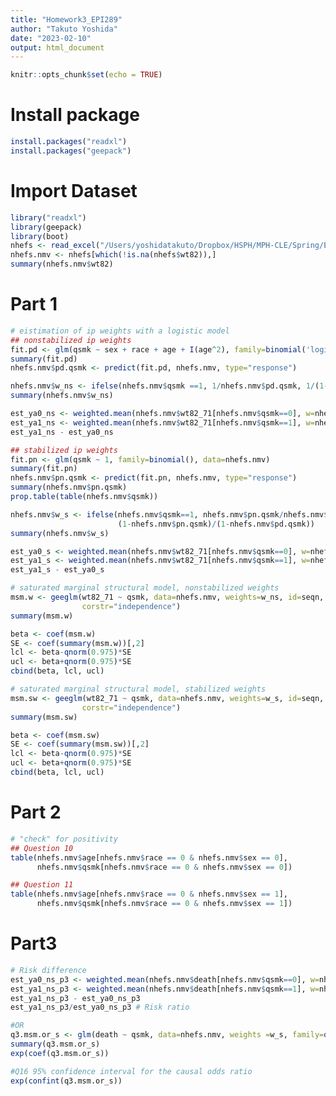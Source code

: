 ```yaml
---
title: "Homework3_EPI289"
author: "Takuto Yoshida"
date: "2023-02-10"
output: html_document
---
```


```r
knitr::opts_chunk$set(echo = TRUE)
```

# Install package
```r
install.packages("readxl")
install.packages("geepack")
```

# Import Dataset
```r
library("readxl")
library(geepack)
library(boot)
nhefs <- read_excel("/Users/yoshidatakuto/Dropbox/HSPH/MPH-CLE/Spring/EPI289/Homework1/nhefs.xlsx")
nhefs.nmv <- nhefs[which(!is.na(nhefs$wt82)),] 
summary(nhefs.nmv$wt82)
```

# Part 1
```r
# eistimation of ip weights with a logistic model
## nonstabilized ip weights
fit.pd <- glm(qsmk ~ sex + race + age + I(age^2), family=binomial('logit'), data=nhefs.nmv)
summary(fit.pd)
nhefs.nmv$pd.qsmk <- predict(fit.pd, nhefs.nmv, type="response")

nhefs.nmv$w_ns <- ifelse(nhefs.nmv$qsmk ==1, 1/nhefs.nmv$pd.qsmk, 1/(1-nhefs.nmv$pd.qsmk))
summary(nhefs.nmv$w_ns)

est_ya0_ns <- weighted.mean(nhefs.nmv$wt82_71[nhefs.nmv$qsmk==0], w=nhefs.nmv$w_ns[nhefs.nmv$qsmk==0])
est_ya1_ns <- weighted.mean(nhefs.nmv$wt82_71[nhefs.nmv$qsmk==1], w=nhefs.nmv$w_ns[nhefs.nmv$qsmk==1])
est_ya1_ns - est_ya0_ns

## stabilized ip weights
fit.pn <- glm(qsmk ~ 1, family=binomial(), data=nhefs.nmv)
summary(fit.pn)
nhefs.nmv$pn.qsmk <- predict(fit.pn, nhefs.nmv, type="response")
summary(nhefs.nmv$pn.qsmk)
prop.table(table(nhefs.nmv$qsmk))

nhefs.nmv$w_s <- ifelse(nhefs.nmv$qsmk==1, nhefs.nmv$pn.qsmk/nhefs.nmv$pd.qsmk,
                        (1-nhefs.nmv$pn.qsmk)/(1-nhefs.nmv$pd.qsmk))
summary(nhefs.nmv$w_s)

est_ya0_s <- weighted.mean(nhefs.nmv$wt82_71[nhefs.nmv$qsmk==0], w=nhefs.nmv$w_s[nhefs.nmv$qsmk==0])
est_ya1_s <- weighted.mean(nhefs.nmv$wt82_71[nhefs.nmv$qsmk==1], w=nhefs.nmv$w_s[nhefs.nmv$qsmk==1])
est_ya1_s - est_ya0_s

# saturated marginal structural model, nonstabilized weights
msm.w <- geeglm(wt82_71 ~ qsmk, data=nhefs.nmv, weights=w_ns, id=seqn,
                corstr="independence")
summary(msm.w)

beta <- coef(msm.w)
SE <- coef(summary(msm.w))[,2]
lcl <- beta-qnorm(0.975)*SE 
ucl <- beta+qnorm(0.975)*SE
cbind(beta, lcl, ucl)

# saturated marginal structural model, stabilized weights
msm.sw <- geeglm(wt82_71 ~ qsmk, data=nhefs.nmv, weights=w_s, id=seqn,
                corstr="independence")
summary(msm.sw)

beta <- coef(msm.sw)
SE <- coef(summary(msm.sw))[,2]
lcl <- beta-qnorm(0.975)*SE 
ucl <- beta+qnorm(0.975)*SE
cbind(beta, lcl, ucl)

```

# Part 2
```r
# "check" for positivity
## Question 10
table(nhefs.nmv$age[nhefs.nmv$race == 0 & nhefs.nmv$sex == 0], 
      nhefs.nmv$qsmk[nhefs.nmv$race == 0 & nhefs.nmv$sex == 0])

## Question 11
table(nhefs.nmv$age[nhefs.nmv$race == 0 & nhefs.nmv$sex == 1], 
      nhefs.nmv$qsmk[nhefs.nmv$race == 0 & nhefs.nmv$sex == 1])

```

# Part3
```r
# Risk difference
est_ya0_ns_p3 <- weighted.mean(nhefs.nmv$death[nhefs.nmv$qsmk==0], w=nhefs.nmv$w_ns[nhefs.nmv$qsmk==0])
est_ya1_ns_p3 <- weighted.mean(nhefs.nmv$death[nhefs.nmv$qsmk==1], w=nhefs.nmv$w_ns[nhefs.nmv$qsmk==1])
est_ya1_ns_p3 - est_ya0_ns_p3
est_ya1_ns_p3/est_ya0_ns_p3 # Risk ratio

#OR
q3.msm.or_s <- glm(death ~ qsmk, data=nhefs.nmv, weights =w_s, family=quasibinomial(link='logit'))
summary(q3.msm.or_s)
exp(coef(q3.msm.or_s))

#Q16 95% confidence interval for the causal odds ratio
exp(confint(q3.msm.or_s))
```

